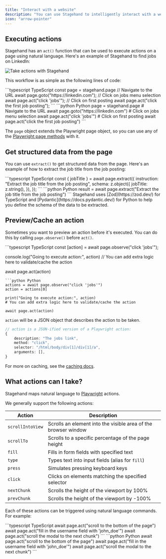 ```yaml
---
title: "Interact with a website"
description: "You can use Stagehand to intelligently interact with a website using AI"
icon: "arrow-pointer"
---
```


## Executing actions

Stagehand has an `act()` function that can be used to execute actions on a page using natural language. Here's an example of Stagehand to find jobs on LinkedIn:

![Take actions with Stagehand](/media/linkedin.gif)

This workflow is as simple as the following lines of code:

<CodeGroup>
  ```typescript TypeScript const page = stagehand.page // Navigate to the URL
  await page.goto("https://linkedin.com"); // Click on jobs menu selection await
  page.act("click 'jobs'"); // Click on first posting await page.act("click the
  first job posting"); ``` ```python Python page = stagehand.page # Navigate to
  the URL await page.goto("https://linkedin.com") # Click on jobs menu selection
  await page.act("click 'jobs'") # Click on first posting await page.act("click
  the first job posting") ```
</CodeGroup>

The `page` object extends the Playwright page object, so you can use any of the [Playwright page methods](https://playwright.dev/docs/api/class-page) with it.

## Get structured data from the page

You can use `extract()` to get structured data from the page.
Here's an example of how to extract the job title from the job posting:

<CodeGroup>
```typescript TypeScript
const { jobTitle } = await page.extract({
	instruction: "Extract the job title from the job posting",
	schema: z.object({
		jobTitle: z.string(),
	}),
});
```
```python Python
result = await page.extract("Extract the job title from the job posting")
```
</CodeGroup>

<Info>
  Stagehand uses [Zod](https://zod.dev/) for TypeScript and
  [Pydantic](https://docs.pydantic.dev/) for Python to help you define the
  schema of the data to be extracted.
</Info>

## Preview/Cache an action

Sometimes you want to preview an action before it's executed. You can do this by calling `page.observe()` before `act()`.

<CodeGroup>
```typescript TypeScript
const [action] = await page.observe("click 'jobs'");

console.log("Going to execute action:", action)
// You can add extra logic here to validate/cache the action

await page.act(action)

````
```python Python
actions = await page.observe("click 'jobs'")
action = actions[0]

print("Going to execute action:", action)
# You can add extra logic here to validate/cache the action

await page.act(action)
````

</CodeGroup>

`action` will be a JSON object that describes the action to be taken.

```TypeScript
// action is a JSON-ified version of a Playwright action:
{
	description: "The jobs link",
	method: "click",
	selector: "/html/body/div[1]/div[1]/a",
	arguments: [],
}
```

For more on caching, see the [caching docs](/examples/caching).

## What actions can I take?

Stagehand maps natural language to [Playwright](https://playwright.dev) actions.

We generally support the following actions:

| Action           | Description                                                    |
| ---------------- | -------------------------------------------------------------- |
| `scrollIntoView` | Scrolls an element into the visible area of the browser window |
| `scrollTo`       | Scrolls to a specific percentage of the page height            |
| `fill`           | Fills in form fields with specified text                       |
| `type`           | Types text into input fields (alias for `fill`)                |
| `press`          | Simulates pressing keyboard keys                               |
| `click`          | Clicks on elements matching the specified selector             |
| `nextChunk`      | Scrolls the height of the viewport by 100%                     |
| `prevChunk`      | Scrolls the height of the viewport by -100%                    |

Each of these actions can be triggered using natural language commands. For example:

<CodeGroup>
  ```typescript TypeScript await page.act("scroll to the bottom of the page")
  await page.act("fill in the username field with 'john_doe'") await
  page.act("scroll the modal to the next chunk") ``` ```python Python await
  page.act("scroll to the bottom of the page") await page.act("fill in the
  username field with 'john_doe'") await page.act("scroll the modal to the next
  chunk") ```
</CodeGroup>
